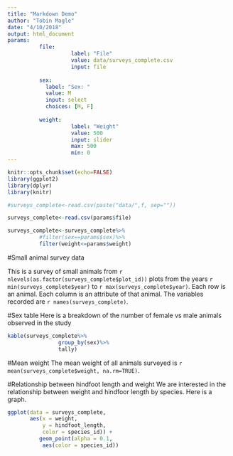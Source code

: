 ```yaml
---
title: "Markdown Demo"
author: "Tobin Magle"
date: "4/10/2018"
output: html_document
params:
          file:
                    label: "File"
                    value: data/surveys_complete.csv
                    input: file
                    
          sex:
            label: "Sex: "
            value: M
            input: select
            choices: [M, F]
            
          weight: 
                    label: "Weight"
                    value: 500
                    input: slider
                    max: 500
                    min: 0
---
```


```r
knitr::opts_chunk$set(echo=FALSE)
library(ggplot2)
library(dplyr)
library(knitr)

#surveys_complete<-read.csv(paste("data/",f, sep=""))

surveys_complete<-read.csv(params$file)

surveys_complete<-surveys_complete%>%
          #filter(sex==params$sex)%>%
          filter(weight<=params$weight)

```

#Small animal survey data

This is a survey of small animals from `r nlevels(as.factor(surveys_complete$plot_id))` plots
from the years `r min(surveys_complete$year)` to `r max(surveys_complete$year)`. Each row is an animal. 
Each column is an attribute of that animal. The variables recorded are `r names(surveys_complete)`.

#Sex table
Here is a breakdown of the number of female vs male animals observed in the study

```r
kable(surveys_complete%>%
                group_by(sex)%>%
                tally)
```

#Mean weight
The mean weight of all animals surveyed 
is `r mean(surveys_complete$weight, na.rm=TRUE)`.

#Relationship between hindfoot length and weight
We are interested in the relationship between weight and hindfoor length by species. Here is a graph.

```r
ggplot(data = surveys_complete, 
       aes(x = weight, 
           y = hindfoot_length, 
           color = species_id)) + 
          geom_point(alpha = 0.1,
           aes(color = species_id))
```